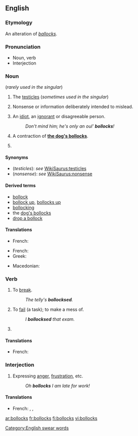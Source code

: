 ==English==

{{rfc|noun and verb senses use very non-standard formatting I'm not certain how to fix}}

===Etymology===
An alteration of ''[[ballocks]]''.

===Pronunciation===
* Noun, verb {{audio|en-uk-Bollocks1.ogg|Audio (UK)}}
* Interjection {{audio|en-uk-Bollocks2.ogg|Audio (UK)}}

===Noun===
{{en-noun|bollocks}} (''rarely used in the singular'')

# {{context|British|vulgar}} The [[testicle]]s (''sometimes used in the singular'')
# {{context|British|vulgar}} Nonsense or information deliberately intended to mislead.
# {{context|Ireland|vulgar}} An [[idiot]], an [[ignorant]] or disagreeable person.
#: ''Don't mind him; he's only an oul' '''bollocks'''!''
# {{context|British|vulgar}} A contraction of '''[[dog's bollocks|the dog's bollocks]]'''.
# {{plural of|[[bollock]]}}

====Synonyms====
* (''testicles''): ''see'' [[WikiSaurus:testicles]]
* (''nonsense''): ''see'' [[WikiSaurus:nonsense]]

====Derived terms====
* [[bollock]]
* [[bollock up]], [[bollocks up]]
* [[bollocking]]
* the [[dog's bollocks]]
* [[drop a bollock]]

====Translations====
{{trans-top|testicles}}
{{trans-mid}}
* French: {{t+|fr|couilles|f|p}}
{{trans-bottom}}

{{trans-top|nonsense or information deliberately intended to mislead}}
* French: {{t+|fr|conneries|f|p}}
*Greek: {{t-|el|κολοκυθάκια με την ρίγανη|tr=kolokythákia me tin rígani|sc=Grek}}
{{trans-mid}}
*Macedonian: {{t-|mk|тикви со расол|tr=tíkvi so rásol|sc=Cyrl|xs=Macedonian}}
{{trans-bottom}}

{{trans-top|an idiot or disagreeable person}}
{{trans-mid}}
{{trans-bottom}}

===Verb===
{{en-verb|bollockses|bollocksing|bollocksed}}

# {{context|transitive|British|taboo|slang}} To [[break]].
#: ''The telly's '''bollocksed'''.''
# {{context|transitive|British|taboo|slang}} To [[fail]] (a task); to make a mess of.
#: ''I '''bollocksed''' that exam.''
# {{third-person singular of|[[bollock]]}}

====Translations====
{{trans-top|to break}}
{{trans-mid}}
{{trans-bottom}}

{{trans-top|to fail (a task)}}
{{trans-mid}}
* French: {{t|fr|foirer}}
{{trans-bottom}}

===Interjection===
{{en-intj}}

# {{context|British|taboo|slang}} Expressing [[anger]], [[frustration]], etc.
#: ''Oh '''bollocks''' I am late for work!''

====Translations====
{{trans-top|expressing anger, frustration}}
{{trans-mid}}
* French: {{t|fr|les boules}},  {{t+|fr|merde}},  {{t+|fr|putain}}
{{trans-bottom}}

[[Category:English swear words]]

[[ar:bollocks]]
[[fr:bollocks]]
[[fi:bollocks]]
[[vi:bollocks]]